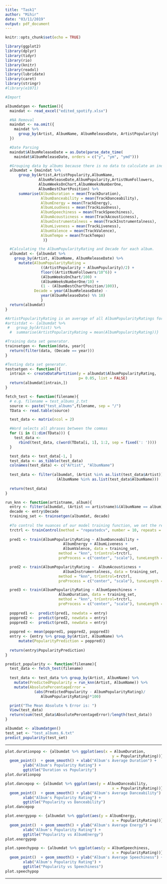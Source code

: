 ```yaml
---
title: "Task1"
author: "Mihir"
date: "03/11/2019"
output: pdf_document
---
```


```r
knitr::opts_chunk$set(echo = TRUE)
```

```r
library(ggplot2)
library(dplyr)
library(tidyr)
library(rio)
library(knitr)
library(readxl)
library(lubridate)
library(caret)
library(stringr)
#library(e1071)
```

```r
#Import

albumdatgen <- function(){
  maindat <- read_excel("edited_spotify.xlsx")

  #NA Removal
  maindat <- na.omit({ 
    maindat %>%
      group_by(Artist, AlbumName, AlbumReleaseDate, ArtistPopularity)
  })

  #Date Parsing
  maindat$AlbumReleaseDate = as.Date(parse_date_time(
    maindat$AlbumReleaseDate, orders = c("y", "ym", "ymd")))

  #Grouping data by albums because there is no data to calculate an individual       track's popularity.
  albumdat = {maindat %>% 
      group_by(Artist,ArtistPopularity,AlbumName,
               AlbumReleaseDate,AlbumPopularity,ArtistNumFollowers,
               AlbumWeeksOnChart,AlbumWeeksNumberOne,
               AlbumBestChartPosition) %>% 
      summarise(AlbumDuration = mean(TrackDuration),
                AlbumDanceability = mean(TrackDanceability),
                AlbumEnergy = mean(TrackEnergy),
                AlbumLoudness = mean(TrackLoudness),
                AlbumSpeechiness = mean(TrackSpeechiness),
                AlbumAcousticness = mean(TrackAcousticness),
                AlbumInstrumentalness = mean(TrackInstrumentalness),
                AlbumLiveness = mean(TrackLiveness),
                AlbumValence = mean(TrackValence),
                AlbumTempo = mean(TrackTempo)
                 )}

  #Calculating the AlbumPopularityRating and Decade for each album.
  albumdat <- {albumdat %>% 
    group_by(Artist, AlbumName, AlbumReleaseDate) %>%
      mutate(AlbumPopularityRating = 
                ((ArtistPopularity + AlbumPopularity)/2) +
                floor((ArtistNumFollowers/10^6)) +
                (AlbumWeeksOnChart/100) +
                (AlbumWeeksNumberOne/10) +
                (1 - (AlbumBestChartPosition/100)),
             Decade = year(AlbumReleaseDate) -
                year(AlbumReleaseDate) %% 10)
                }
  return(albumdat)
}

#ArtistPopularityRating is an average of all AlbumPopularityRatings for that artist.
#artistdat <- {albumdat %>% 
 #   group_by(Artist) %>%
  #  summarise(ArtistPopularityRating = mean(AlbumPopularityRating))}

#Training data set generator.
trainsetgen <- function(data, year){
  return(filter(data, (Decade == year)))
}

#Testing data set generator.
testsetgen <- function(){
  intrain <- createDataPartition(y = albumdat$AlbumPopularityRating, 
                                 p= 0.05, list = FALSE)
  return(albumdat[intrain,])
}

```

```r
fetch_test <- function(filename){
  # e.g. filename = test_albums_2.txt
  source <- paste("test_albums",filename, sep = "/")
  TData <- read.table(source)

  test_data <- matrix(ncol = 2)

  #Word selects all phrases between the commas
  for (i in (1:dim(TData))) {
    test_data <-
      rbind(test_data, c(word(TData[i, 1], 1:2, sep = fixed(': '))))
  }

  test_data <- test_data[-1, ]
  test_data <- as_tibble(test_data)
  colnames(test_data) <- c("Artist", "AlbumName")
  
  test_data <- filter(albumdat, (Artist %in% as.list(test_data$Artist)) &
                       (AlbumName %in% as.list(test_data$AlbumName)))
  
  return(test_data)
}

```

```r
run_knn <- function(artistname, album){
  entry <- filter(albumdat, (Artist == artistname)&(AlbumName == album))
  decade <- entry$Decade
  training_set <- trainsetgen(albumdat, decade)
  
  #To control the nuances of our model training function, we set the resampling      method to repeated cross-validation with 10 resampling iterations and 3          complete sets of folds to compute for our repeated cross-validation
  trctrl <- trainControl(method = "repeatedcv", number = 10, repeats = 3)
  
  pred1 <- train(AlbumPopularityRating ~ AlbumDanceability + 
                          AlbumEnergy + AlbumLiveness + 
                          AlbumValence, data = training_set, 
                        method = "knn", trControl=trctrl, 
                        preProcess = c("center", "scale"), tuneLength = 10)

  pred2 <- train(AlbumPopularityRating ~  AlbumAcousticness +
                          AlbumInstrumentalness, data = training_set, 
                        method = "knn", trControl=trctrl, 
                        preProcess = c("center", "scale"), tuneLength = 10)

  pred3 <- train(AlbumPopularityRating ~ AlbumSpeechiness + 
                        AlbumDuration, data = training_set, 
                        method = "knn", trControl=trctrl, 
                        preProcess = c("center", "scale"), tuneLength = 10)
 
  poppred1 <-  predict(pred1, newdata = entry)
  poppred2 <-  predict(pred2, newdata = entry)
  poppred3 <-  predict(pred3, newdata = entry)
  
  poppred <- mean(poppred1, poppred2, poppred3)
  entry <- {entry %>% group_by(Artist, AlbumName) %>%
      mutate(PopularityPrediction = poppred)}
  
  return(entry$PopularityPrediction)
}
```

```r
predict_popularity <- function(filename){
  test_data <- fetch_test(filename)
  
  test_data <- test_data %>% group_by(Artist, AlbumName) %>%
    mutate(PredictedPopularity = run_knn(Artist, AlbumName)) %>%
    mutate(AbsolutePercentageError = 
             (abs(PredictedPopularity - AlbumPopularityRating)/
                AlbumPopularityRating)*100)

  print("The Mean Absolute % Error is: ")
  View(test_data)
  return(sum(test_data$AbsolutePercentageError)/length(test_data))
}

```

```r
albumdat <- albumdatgen()
test_set <- "test_albums_6.txt"
predict_popularity(test_set)
```

---

```r
plot.durationpop <- {albumdat %>% ggplot(aes(x = AlbumDuration,
                                                y = PopularityRating))} +
  geom_point()  + geom_smooth() + xlab("Album's Average Duration") +
        ylab("Album's Popularity Rating") +
        ggtitle("Duration vs Popularity")
plot.durationpop

plot.dancepop <- {albumdat %>% ggplot(aes(y = AlbumDanceability,
                                                x = PopularityRating))} +
  geom_point()  + geom_smooth() + ylab("Album's Average Danceability") +
        xlab("Album's Popularity Rating") +
        ggtitle("Popularity vs Danceability")
plot.dancepop

plot.energypop <- {albumdat %>% ggplot(aes(y = AlbumEnergy,
                                                x = PopularityRating))} +
  geom_point()  + geom_smooth() + ylab("Album's Average Energy") +
        xlab("Album's Popularity Rating") +
        ggtitle("Popularity vs AlbumEnergy")
plot.energypop

plot.speechypop <- {albumdat %>% ggplot(aes(y = AlbumSpeechiness,
                                                x = PopularityRating))} +
  geom_point()  + geom_smooth() + ylab("Album's Average Speechiness") +
        xlab("Album's Popularity Rating") +
        ggtitle("Popularity vs Speechiness")
plot.speechypop


```

---